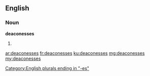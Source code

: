 ==English==

===Noun===
'''deaconesses'''

# {{plural of|deaconess}}

[[Category:English plurals ending in "-es"]]

[[ar:deaconesses]]
[[fr:deaconesses]]
[[ku:deaconesses]]
[[mg:deaconesses]]
[[my:deaconesses]]